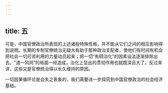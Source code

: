 ```yaml
---
---
---
```

title: 五
---



可是，中国官僚政治所表现的上述诸般特殊性格，并不能从它们之间的相互影响得到说明。长期的专制官僚统治无疑大有助于那种政治支配者，使他们有时间有机会把社会一切可资利用的力量动员起来；把一切“有碍治化”的因素设法逐渐排除出去。“道一风同”的局面一经造成，治化上显出的贯彻作用也就既深且大了。反过来讲，这些又是官僚统治得以长久维持的原因。

一切因果循环论是会失之表象的，我们需要进一步探究到中国官僚政治的社会经济基础。